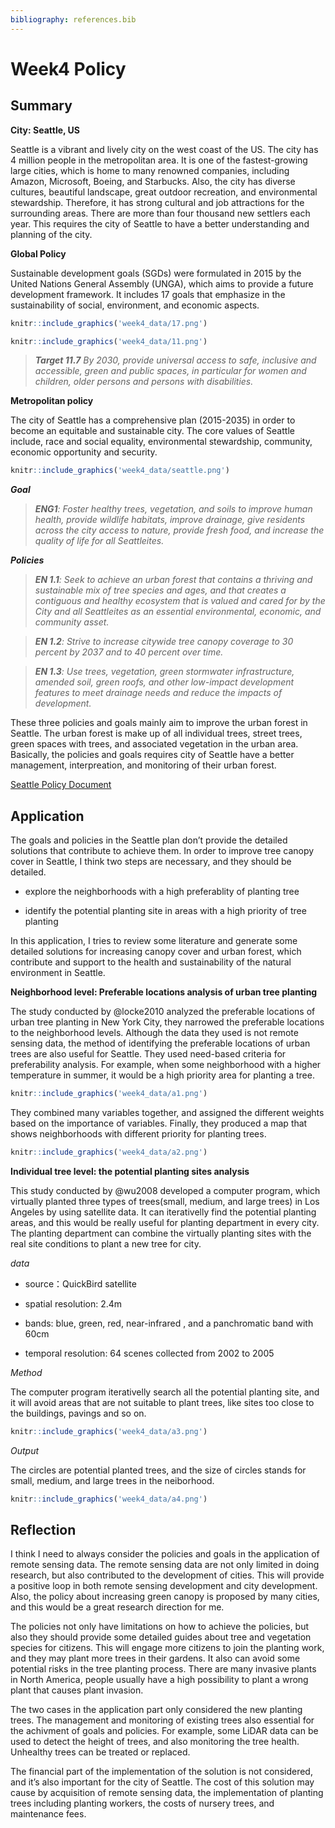 ```yaml
---
bibliography: references.bib
---
```


# Week4 Policy

## Summary

**City: Seattle, US**

Seattle is a vibrant and lively city on the west coast of the US. The city has 4 million people in the metropolitan area. It is one of the fastest-growing large cities, which is home to many renowned companies, including Amazon, Microsoft, Boeing, and Starbucks. Also, the city has diverse cultures, beautiful landscape, great outdoor recreation, and environmental stewardship. Therefore, it has strong cultural and job attractions for the surrounding areas. There are more than four thousand new settlers each year. This requires the city of Seattle to have a better understanding and planning of the city. 

**Global Policy**

Sustainable development goals (SGDs) were formulated in 2015 by the United Nations General Assembly (UNGA), which aims to provide a future development framework. It includes 17 goals that emphasize in the sustainability of social, environment, and economic aspects.

```r
knitr::include_graphics('week4_data/17.png') 
```

```r
knitr::include_graphics('week4_data/11.png') 
```

> ***Target 11.7*** *By 2030, provide universal access to safe, inclusive and accessible, green and public spaces, in particular for women and children, older persons and persons with disabilities.*

**Metropolitan policy**

The city of Seattle has a comprehensive plan (2015-2035) in order to become an equitable and sustainable city. The core values of Seattle include, race and social equality, environmental stewardship, community, economic opportunity and security.

```r
knitr::include_graphics('week4_data/seattle.png') 
```

***Goal***

> ***ENG1**: Foster healthy trees, vegetation, and soils to improve human health, provide wildlife habitats, improve drainage, give residents across the city access to nature, provide fresh food, and increase the quality of life for all Seattleites.*

***Policies***

> ***EN 1.1**: Seek to achieve an urban forest that contains a thriving and sustainable mix of tree species and ages, and that creates a contiguous and healthy ecosystem that is valued and cared for by the City and all Seattleites as an essential environmental, economic, and community asset.*

> ***EN 1.2**: Strive to increase citywide tree canopy coverage to 30 percent by 2037 and to 40 percent over time.*

> ***EN 1.3**: Use trees, vegetation, green stormwater infrastructure, amended soil, green roofs, and other low-impact development features to meet drainage needs and reduce the impacts of development.* 

These three policies and goals mainly aim to improve the urban forest in Seattle. The urban forest is make up of all individual trees, street trees, green spaces with trees, and associated vegetation in the urban area. Basically, the policies and goals requires city of Seattle have a better management, interpreation, and monitoring of their urban forest.

[Seattle Policy Document](https://www.seattle.gov/Documents/Departments/OPCD/OngoingInitiatives/SeattlesComprehensivePlan/CouncilAdopted2020.pdf)

## Application

The goals and policies in the Seattle plan don't provide the detailed solutions that contribute to achieve them. In order to improve tree canopy cover in Seattle, I think two steps are necessary, and they should be detailed.

-   explore the neighborhoods with a high preferablity of planting tree

-   identify the potential planting site in areas with a high priority of tree planting

In this application, I tries to review some literature and generate some detailed solutions for increasing canopy cover and urban forest, which contribute and support to the health and sustainability of the natural environment in Seattle.

**Neighborhood level: Preferable locations analysis of urban tree planting**

The study conducted by @locke2010 analyzed the preferable locations of urban tree planting in New York City, they narrowed the preferable locations to the neighborhood levels. Although the data they used is not remote sensing data, the method of identifying the preferable locations of urban trees are also useful for Seattle. They used need-based criteria for preferability analysis. For example, when some neighborhood with a higher temperature in summer, it would be a high priority area for planting a tree.

```r
knitr::include_graphics('week4_data/a1.png') 
```

They combined many variables together, and assigned the different weights based on the importance of variables. Finally, they produced a map that shows neighborhoods with different priority for planting trees.

```r
knitr::include_graphics('week4_data/a2.png') 
```

**Individual tree level: the potential planting sites analysis**

This study conducted by @wu2008 developed a computer program, which virtually planted three types of trees(small, medium, and large trees) in Los Angeles by using satellite data. It can iterativelly find the potential planting areas, and this would be really useful for planting department in every city. The planting department can combine the virtually planting sites with the real site conditions to plant a new tree for city.

*data*

-   source：QuickBird satellite

-   spatial resolution: 2.4m

-   bands: blue, green, red, near-infrared , and a panchromatic band with 60cm

-   temporal resolution: 64 scenes collected from 2002 to 2005

*Method*

The computer program iterativelly search all the potential planting site, and it will avoid areas that are not suitable to plant trees, like sites too close to the buildings, pavings and so on.

```r
knitr::include_graphics('week4_data/a3.png') 
```

*Output*

The circles are potential planted trees, and the size of circles stands for small, medium, and large trees in the neiborhood.

```r
knitr::include_graphics('week4_data/a4.png') 
```

## Reflection

I think I need to always consider the policies and goals in the application of remote sensing data. The remote sensing data are not only limited in doing research, but also contributed to the development of cities. This will provide a positive loop in both remote sensing development and city development. Also, the policy about increasing green canopy is proposed by many cities, and this would be a great research direction for me. 

The policies not only have limitations on how to achieve the policies, but also they should provide some detailed guides about tree and vegetation species for citizens. This will engage more citizens to join the planting work, and they may plant more trees in their gardens. It also can avoid some potential risks in the tree planting process. There are many invasive plants in North America, people usually have a high possibility to plant a wrong plant that causes plant invasion.

The two cases in the application part only considered the new planting trees. The management and monitoring of existing trees also essential for the achivment of goals and policies. For example, some LiDAR data can be used to detect the height of trees, and also monitoring the tree health. Unhealthy trees can be treated or replaced.

The financial part of the implementation of the solution is not considered, and it's also important for the city of Seattle. The cost of this solution may cause by acquisition of remote sensing data, the implementation of planting trees including planting workers, the costs of nursery trees, and maintenance fees.

\
